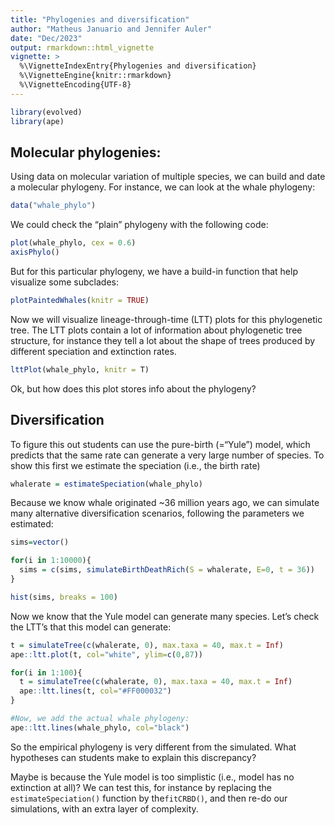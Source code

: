 ```yaml
---
title: "Phylogenies and diversification"
author: "Matheus Januario and Jennifer Auler"
date: "Dec/2023"
output: rmarkdown::html_vignette
vignette: >
  %\VignetteIndexEntry{Phylogenies and diversification}
  %\VignetteEngine{knitr::rmarkdown}
  %\VignetteEncoding{UTF-8}
---
```


```r
library(evolved)
library(ape)
```

## Molecular phylogenies:

Using data on molecular variation of multiple species, we can build and date a molecular phylogeny. For instance, we can  look at the whale phylogeny:

```r
data("whale_phylo")
```

We could check the "plain" phylogeny with the following code:

```r
plot(whale_phylo, cex = 0.6)
axisPhylo()
```

But for this particular phylogeny, we have a build-in function that help visualize some subclades:

```r
plotPaintedWhales(knitr = TRUE)
```

Now we will visualize lineage-through-time (LTT) plots for this phylogenetic tree. The LTT plots contain a lot of information about phylogenetic tree structure, for instance they tell a lot about the shape of trees produced by different speciation and extinction rates.

```r
lttPlot(whale_phylo, knitr = T)
```

Ok, but how does this plot stores info about the phylogeny?

## Diversification

To figure this out students can use the pure-birth (="Yule") model, which predicts that the same rate can generate a very large number of species. To show this first we estimate the speciation (i.e., the birth rate)

```r
whalerate = estimateSpeciation(whale_phylo)
```

Because we know whale originated ~36 million years ago, we can simulate many alternative diversification scenarios, following the parameters we estimated:

```r
sims=vector()

for(i in 1:10000){
  sims = c(sims, simulateBirthDeathRich(S = whalerate, E=0, t = 36))
}

hist(sims, breaks = 100)
```

Now we know that the Yule model can generate many species. Let's check the LTT's that this model can generate:

```r
t = simulateTree(c(whalerate, 0), max.taxa = 40, max.t = Inf)
ape::ltt.plot(t, col="white", ylim=c(0,87))

for(i in 1:100){
  t = simulateTree(c(whalerate, 0), max.taxa = 40, max.t = Inf)
  ape::ltt.lines(t, col="#FF000032")  
}

#Now, we add the actual whale phylogeny:
ape::ltt.lines(whale_phylo, col="black")
```

So the empirical phylogeny is very different from the simulated. What hypotheses can students make to explain this discrepancy?

Maybe is because the Yule model is too simplistic (i.e., model has no extinction at all)? We can test this, for instance by replacing the `estimateSpeciation()` function by the`fitCRBD()`, and then re-do our simulations, with an extra layer of complexity.

\
\